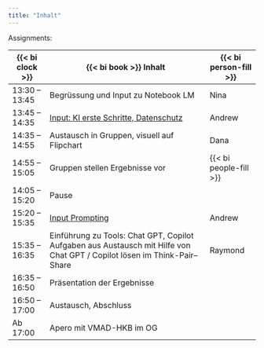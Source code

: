 ```yaml
---
title: "Inhalt"
---
```



Assignments:



| {{< bi clock >}} | {{< bi book >}} Inhalt | {{< bi person-fill >}} |
|-----------------|-------------------------------------------------------------------------|-----------------------|
| 13:30 – 13:45 | Begrüssung und Input zu Notebook LM | Nina |
| 13:45 – 14:35 | [Input: KI erste Schritte, Datenschutz](presentation/index.qmd) | Andrew |
| 14:35 – 14:55 | Austausch in Gruppen, visuell auf Flipchart | Dana |
| 14:55 – 15:05 | Gruppen stellen Ergebnisse vor | {{< bi people-fill >}}  |
| 14:05 – 15:20 | Pause | |
| 15:20 – 15:35 | [Input Prompting](prompting/index.qmd) | Andrew |
| 15:35 – 16:35 | Einführung zu Tools: Chat GPT, Copilot <br> Aufgaben aus Austausch mit Hilfe von Chat GPT / Copilot lösen im Think-Pair–Share | Raymond|
| 16:35 – 16:50 | Präsentation der Ergebnisse | |
| 16:50 – 17:00 | Austausch, Abschluss | |
| Ab 17:00 | Apero mit VMAD-HKB im OG | |

